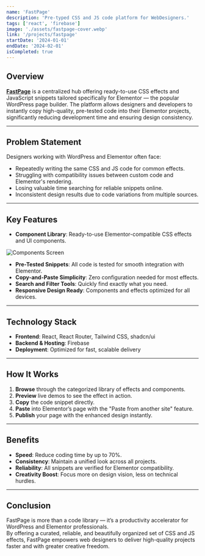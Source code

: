 ```yaml
---
name: 'FastPage'
description: 'Pre-typed CSS and JS code platform for WebDesigners.'
tags: ['react', 'firebase']
image: './assets/fastpage-cover.webp'
link: '/projects/fastpage'
startDate: '2024-01-01'
endDate: '2024-02-01'
isCompleted: true
---
```


## Overview

[**FastPage**](https://app.figri.co) is a centralized hub offering ready-to-use CSS effects and JavaScript snippets tailored specifically for Elementor — the popular WordPress page builder.
The platform allows designers and developers to instantly copy high-quality, pre-tested code into their Elementor projects, significantly reducing development time and ensuring design consistency.

---

## Problem Statement

Designers working with WordPress and Elementor often face:
- Repeatedly writing the same CSS and JS code for common effects.
- Struggling with compatibility issues between custom code and Elementor's rendering.
- Losing valuable time searching for reliable snippets online.
- Inconsistent design results due to code variations from multiple sources.

---

## Key Features

- **Component Library**: Ready-to-use Elementor-compatible CSS effects and UI components.

![Components Screen](./assets/components-home.webp)

- **Pre-Tested Snippets**: All code is tested for smooth integration with Elementor.
- **Copy-and-Paste Simplicity**: Zero configuration needed for most effects.
- **Search and Filter Tools**: Quickly find exactly what you need.
- **Responsive Design Ready**: Components and effects optimized for all devices.

---

## Technology Stack

- **Frontend**: React, React Router, Tailwind CSS, shadcn/ui
- **Backend & Hosting**: Firebase
- **Deployment**: Optimized for fast, scalable delivery

---

## How It Works

1. **Browse** through the categorized library of effects and components.
2. **Preview** live demos to see the effect in action.
3. **Copy** the code snippet directly.
4. **Paste** into Elementor’s page with the "Paste from another site" feature.
5. **Publish** your page with the enhanced design instantly.

---

## Benefits

- **Speed**: Reduce coding time by up to 70%.
- **Consistency**: Maintain a unified look across all projects.
- **Reliability**: All snippets are verified for Elementor compatibility.
- **Creativity Boost**: Focus more on design vision, less on technical hurdles.

---

## Conclusion

FastPage is more than a code library — it’s a productivity accelerator for WordPress and Elementor professionals.  
By offering a curated, reliable, and beautifully organized set of CSS and JS effects, FastPage empowers web designers to deliver high-quality projects faster and with greater creative freedom.